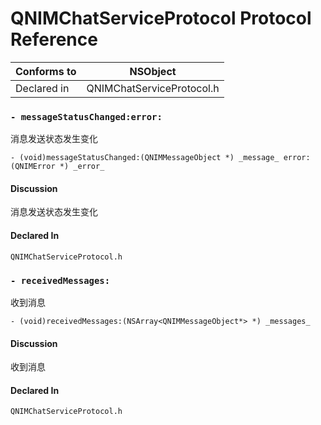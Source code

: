 # QNIMChatServiceProtocol Protocol Reference

Conforms to | NSObject  
---|---  
Declared in | QNIMChatServiceProtocol.h  
  
### `- messageStatusChanged:error:`

消息发送状态发生变化

`- (void)messageStatusChanged:(QNIMMessageObject *) _message_ error:(QNIMError
*) _error_`

#### Discussion

消息发送状态发生变化

#### Declared In

`QNIMChatServiceProtocol.h`

### `- receivedMessages:`

收到消息

`- (void)receivedMessages:(NSArray<QNIMMessageObject*> *) _messages_`

#### Discussion

收到消息

#### Declared In

`QNIMChatServiceProtocol.h`
